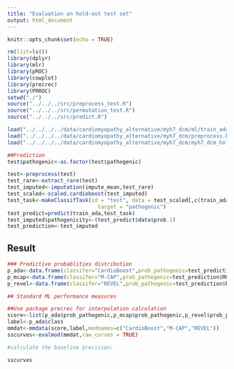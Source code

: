 ```yaml
---
title: "Evaluation on hold-out test set"
output: html_document
---
```


```r
knitr::opts_chunk$set(echo = TRUE)
```


```r
rm(list=ls())
library(dplyr)
library(mlr)
library(pROC)
library(cowplot)
library(precrec)
library(PRROC)
setwd("./")
source("../../../src/preprocess_test.R")
source("../../../src/permutation_test.R")
source("../../../src/predict.R")

load("../../../../data/cardiomyopathy_alternative/myh7_dcm/ml/train_ada.RData")
load("../../../../data/cardiomyopathy_alternative/myh7_dcm/preprocess.RData")
load("../../../../data/cardiomyopathy_alternative/myh7_dcm/myh7_dcm_holdout_test.RData")


```


```r
##Prediction
test$pathogenic<-as.factor(test$pathogenic)

test<-preprocess(test)
test_rare<-extract_rare(test)
test_imputed<-imputation(impute_mean,test_rare)
test_scaled<-scaled.cardioboost(test_imputed)
test_task<-makeClassifTask(id = "test", data = test_scaled[,c(train_ada$features,"pathogenic")],
                             target = "pathogenic")
test_predict=predict(train_ada,test_task)
test_imputed$pathogenicity<-(test_predict$data$prob.1)
test_prediction<-test_imputed

```

## Result


```r
### Predictive probablities distribution
p_ada<-data.frame(classifer="CardioBoost",prob_pathogenic=test_prediction$pathogenicity,class=test_prediction$pathogenic)
p_mcap<-data.frame(classifer="M-CAP",prob_pathogenic=test_prediction$MCAP,class=test_prediction$pathogenic)
p_revel<-data.frame(classifer="REVEL",prob_pathogenic=test_prediction$REVEL,class=test_prediction$pathogenic)

## Standard ML performance measures

##Use package precrec for interpolation calculation
score<-list(p_ada$prob_pathogenic,p_mcap$prob_pathogenic,p_revel$prob_pathogenic)
label<-p_ada$class
mmdat<-mmdata(score,label,modnames=c("CardioBoost","M-CAP","REVEL"))
sscurves<-evalmod(mmdat,raw_curves = TRUE)

#calculate the baseline precision: 

sscurves

```